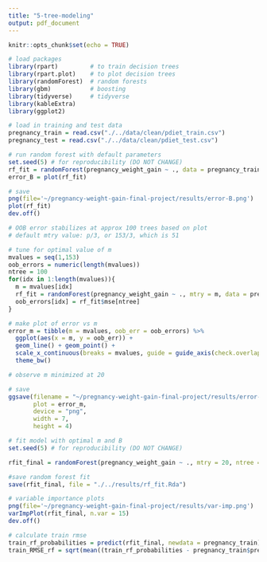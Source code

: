 ```yaml
---
title: "5-tree-modeling"
output: pdf_document
---
```


```r
knitr::opts_chunk$set(echo = TRUE)
```

```r
# load packages
library(rpart)         # to train decision trees
library(rpart.plot)    # to plot decision trees
library(randomForest)  # random forests
library(gbm)           # boosting
library(tidyverse)     # tidyverse
library(kableExtra)
library(ggplot2) 
```

```r
# load in training and test data
pregnancy_train = read.csv("./../data/clean/pdiet_train.csv")
pregnancy_test = read.csv("./../data/clean/pdiet_test.csv")
```

```r
# run random forest with default parameters
set.seed(5) # for reproducibility (DO NOT CHANGE)
rf_fit = randomForest(pregnancy_weight_gain ~ ., data = pregnancy_train)
error_B = plot(rf_fit)

# save
png(file='~/pregnancy-weight-gain-final-project/results/error-B.png')
plot(rf_fit)
dev.off() 

# OOB error stabilizes at approx 100 trees based on plot
# default mtry value: p/3, or 153/3, which is 51

# tune for optimal value of m
mvalues = seq(1,153)
oob_errors = numeric(length(mvalues))
ntree = 100
for(idx in 1:length(mvalues)){
  m = mvalues[idx]
  rf_fit = randomForest(pregnancy_weight_gain ~ ., mtry = m, data = pregnancy_train)
  oob_errors[idx] = rf_fit$mse[ntree]
}

# make plot of error vs m
error_m = tibble(m = mvalues, oob_err = oob_errors) %>%
  ggplot(aes(x = m, y = oob_err)) + 
  geom_line() + geom_point() + 
  scale_x_continuous(breaks = mvalues, guide = guide_axis(check.overlap = TRUE)) +
  theme_bw()

# observe m minimized at 20

# save
ggsave(filename = "~/pregnancy-weight-gain-final-project/results/error-versus-m.png", 
       plot = error_m, 
       device = "png", 
       width = 7, 
       height = 4)
```
```r
# fit model with optimal m and B
set.seed(5) # for reproducibility (DO NOT CHANGE)

rfit_final = randomForest(pregnancy_weight_gain ~ ., mtry = 20, ntree = 100, importance = TRUE, data = pregnancy_train)

#save random forest fit
save(rfit_final, file = "./../results/rf_fit.Rda")

# variable importance plots
png(file='~/pregnancy-weight-gain-final-project/results/var-imp.png')
varImpPlot(rfit_final, n.var = 15)
dev.off() 

```
```r
# calculate train rmse
train_rf_probabilities = predict(rfit_final, newdata = pregnancy_train)
train_RMSE_rf = sqrt(mean((train_rf_probabilities - pregnancy_train$pregnancy_weight_gain)^2))
```